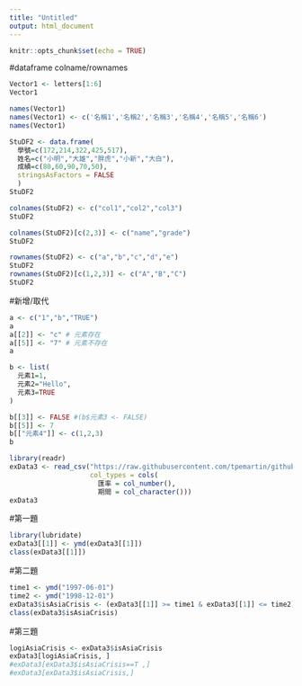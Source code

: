 ```yaml
---
title: "Untitled"
output: html_document
---
```


```r
knitr::opts_chunk$set(echo = TRUE)
```

#dataframe colname/rownames
```r
Vector1 <- letters[1:6]
Vector1

names(Vector1)
names(Vector1) <- c('名稱1','名稱2','名稱3','名稱4','名稱5','名稱6')
names(Vector1)
```

```r
StuDF2 <- data.frame(
  學號=c(172,214,322,425,517),
  姓名=c("小明","大雄","胖虎","小新","大白"),
  成績=c(80,60,90,70,50),
  stringsAsFactors = FALSE
  )
StuDF2 
```

```r
colnames(StuDF2) <- c("col1","col2","col3")
StuDF2
```

```r
colnames(StuDF2)[c(2,3)] <- c("name","grade")
StuDF2
```

```r
rownames(StuDF2) <- c("a","b","c","d","e")
StuDF2
rownames(StuDF2)[c(1,2,3)] <- c("A","B","C")
StuDF2
```

#新增/取代
```r
a <- c("1","b","TRUE")
a
a[[2]] <- "c" # 元素存在
a[[5]] <- "7" # 元素不存在
a
```

```r
b <- list(
  元素1=1,
  元素2="Hello",
  元素3=TRUE
)

b[[3]] <- FALSE #(b$元素3 <- FALSE)
b[[5]] <- 7
b[["元素4"]] <- c(1,2,3)
b
```

```r
library(readr)
exData3 <- read_csv("https://raw.githubusercontent.com/tpemartin/github-data/master/exData3.csv",
                    col_types = cols(
                      匯率 = col_number(),
                      期間 = col_character()))
exData3
```
#第一題
```r
library(lubridate)
exData3[[1]] <- ymd(exData3[[1]])
class(exData3[[1]])
```
#第二題
```r
time1 <- ymd("1997-06-01")
time2 <- ymd("1998-12-01")
exData3$isAsiaCrisis <- (exData3[[1]] >= time1 & exData3[[1]] <= time2)
class(exData3$isAsiaCrisis)
```
#第三題
```r
logiAsiaCrisis <- exData3$isAsiaCrisis
exData3[logiAsiaCrisis, ]
#exData3[exData3$isAsiaCrisis==T ,]
#exData3[exData3$isAsiaCrisis,]
```

